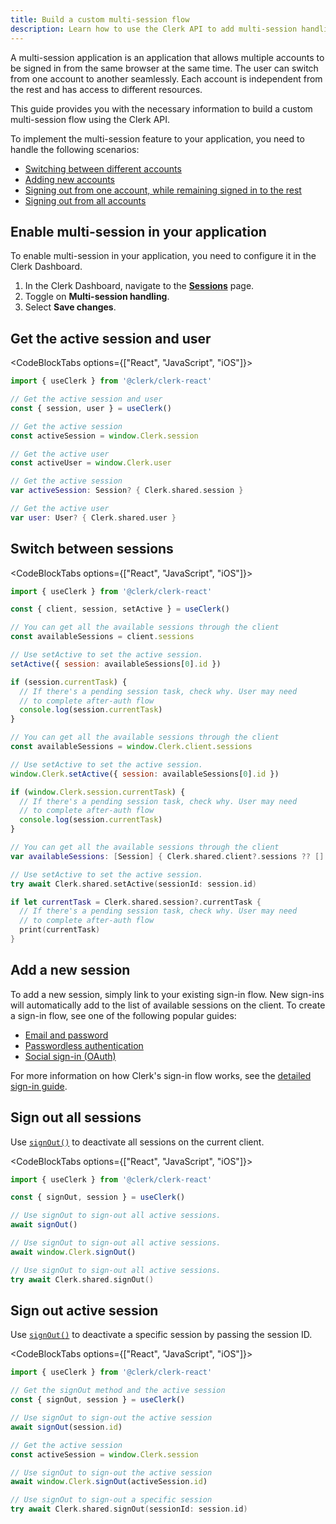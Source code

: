 ```yaml
---
title: Build a custom multi-session flow
description: Learn how to use the Clerk API to add multi-session handling to your application.
---
```


<Include src="_partials/custom-flows-callout" />

A multi-session application is an application that allows multiple accounts to be signed in from the same browser at the same time. The user can switch from one account to another seamlessly. Each account is independent from the rest and has access to different resources.

This guide provides you with the necessary information to build a custom multi-session flow using the Clerk API.

To implement the multi-session feature to your application, you need to handle the following scenarios:

- [Switching between different accounts](#switch-between-sessions)
- [Adding new accounts](#add-a-new-session)
- [Signing out from one account, while remaining signed in to the rest](#sign-out-active-session)
- [Signing out from all accounts](#sign-out-all-sessions)

## Enable multi-session in your application

To enable multi-session in your application, you need to configure it in the Clerk Dashboard.

1. In the Clerk Dashboard, navigate to the [**Sessions**](https://dashboard.clerk.com/last-active?path=sessions) page.
1. Toggle on **Multi-session handling**.
1. Select **Save changes**.

## Get the active session and user

<CodeBlockTabs options={["React", "JavaScript", "iOS"]}>
  ```jsx
  import { useClerk } from '@clerk/clerk-react'

  // Get the active session and user
  const { session, user } = useClerk()
  ```

  ```js
  // Get the active session
  const activeSession = window.Clerk.session

  // Get the active user
  const activeUser = window.Clerk.user
  ```

  ```swift
  // Get the active session
  var activeSession: Session? { Clerk.shared.session }

  // Get the active user
  var user: User? { Clerk.shared.user }
  ```
</CodeBlockTabs>

## Switch between sessions

<CodeBlockTabs options={["React", "JavaScript", "iOS"]}>
  ```jsx
  import { useClerk } from '@clerk/clerk-react'

  const { client, session, setActive } = useClerk()

  // You can get all the available sessions through the client
  const availableSessions = client.sessions

  // Use setActive to set the active session.
  setActive({ session: availableSessions[0].id })

  if (session.currentTask) {
    // If there's a pending session task, check why. User may need
    // to complete after-auth flow
    console.log(session.currentTask)
  }
  ```

  ```js
  // You can get all the available sessions through the client
  const availableSessions = window.Clerk.client.sessions

  // Use setActive to set the active session.
  window.Clerk.setActive({ session: availableSessions[0].id })

  if (window.Clerk.session.currentTask) {
    // If there's a pending session task, check why. User may need
    // to complete after-auth flow
    console.log(session.currentTask)
  }
  ```

  ```swift
  // You can get all the available sessions through the client
  var availableSessions: [Session] { Clerk.shared.client?.sessions ?? [] }

  // Use setActive to set the active session.
  try await Clerk.shared.setActive(sessionId: session.id)

  if let currentTask = Clerk.shared.session?.currentTask {
    // If there's a pending session task, check why. User may need
    // to complete after-auth flow
    print(currentTask)
  }
  ```
</CodeBlockTabs>

## Add a new session

To add a new session, simply link to your existing sign-in flow. New sign-ins will automatically add to the list of available sessions on the client. To create a sign-in flow, see one of the following popular guides:

- [Email and password](/docs/custom-flows/email-password)
- [Passwordless authentication](/docs/custom-flows/email-sms-otp)
- [Social sign-in (OAuth)](/docs/authentication/social-connections/overview)

For more information on how Clerk's sign-in flow works, see the [detailed sign-in guide](/docs/custom-flows/overview#sign-in-flow).

## Sign out all sessions

Use [`signOut()`](/docs/references/javascript/clerk#sign-out) to deactivate all sessions on the current client.

<CodeBlockTabs options={["React", "JavaScript", "iOS"]}>
  ```jsx
  import { useClerk } from '@clerk/clerk-react'

  const { signOut, session } = useClerk()

  // Use signOut to sign-out all active sessions.
  await signOut()
  ```

  ```js
  // Use signOut to sign-out all active sessions.
  await window.Clerk.signOut()
  ```

  ```swift
  // Use signOut to sign-out all active sessions.
  try await Clerk.shared.signOut()
  ```
</CodeBlockTabs>

## Sign out active session

Use [`signOut()`](/docs/references/javascript/clerk#sign-out) to deactivate a specific session by passing the session ID.

<CodeBlockTabs options={["React", "JavaScript", "iOS"]}>
  ```jsx
  import { useClerk } from '@clerk/clerk-react'

  // Get the signOut method and the active session
  const { signOut, session } = useClerk()

  // Use signOut to sign-out the active session
  await signOut(session.id)
  ```

  ```js
  // Get the active session
  const activeSession = window.Clerk.session

  // Use signOut to sign-out the active session
  await window.Clerk.signOut(activeSession.id)
  ```

  ```swift
  // Use signOut to sign-out a specific session
  try await Clerk.shared.signOut(sessionId: session.id)
  ```
</CodeBlockTabs>
